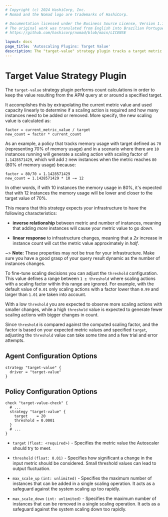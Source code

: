 ```yaml
---
# Copyright (c) 2024 HashiCorp, Inc.
# Nomad and the Nomad logo are trademarks of HashiCorp.

# Documentation licensed under the Business Source License, Version 1.1.
# The original work was translated from English into Brazilian Portuguese.
# https://github.com/hashicorp/nomad/blob/main/LICENSE

layout: docs
page_title: 'Autoscaling Plugins: Target Value'
description: The "target-value" strategy plugin tracks a target metric value.
---
```


# Target Value Strategy Plugin

The `target-value` strategy plugin performs count calculations in order to
keep the value resulting from the APM query at or around a specified target.

It accomplishes this by extrapolating the current metric value and used
capacity linearly to determine if a scaling action is required and how many
instances need to be added or removed. More specify, the new scaling value is
calculated as:

```
factor = current_metric_value / target
new_count = factor * current_count
```

As an example, a policy that tracks memory usage with target defined as `70`
(representing 70% of memory usage) and in a scenario where there are `10`
instances running will generate a scaling action with scaling factor of
`1.1428571429`, which will add `2` new instances when the metric reaches `80`
(80% of memory usage) because:

```
factor = 80/70 = 1.1428571429
new_count = 1.1428571429 * 10 ~= 12
```

In other words, if with 10 instances the memory usage in 80%, it's expected
that with 12 instances the memory usage will be lower and closer to the target
value of 70%.

This means that this strategy expects your infrastructure to have the following
characteristics:

- **inverse relationship** between metric and number of instances, meaning that
  adding _more_ instances will cause your metric value to go _down_.

- **linear response** to infrastructure changes, meaning that a _2x_ increase
  in instance count will cut the metric value approximately in _half_.

~> **Note:** These properties may not be true for your infrastructure. Make
  sure you have a good grasp of your query result dynamic as the number of
  instances changes.

To fine-tune scaling decisions you can adjust the `threshold` configuration.
This value defines a range between `1 ± threshold` where scaling actions with a
scaling factor within this range are ignored. For example, with the default
value of `0.01` only scaling actions with a factor lower than `0.99` and larger
than `1.01` are taken into account.

With a low `threshold` you are expected to observe more scaling actions with
smaller changes, while a high `threshold` value is expected to generate fewer
scaling actions with bigger changes in count.

Since `threshold` is compared against the computed scaling factor, and the
factor is based on your expected metric values and specified `target`,
adjusting the `threshold` value can take some time and a few trial and error
attempts.

## Agent Configuration Options

```hcl
strategy "target-value" {
  driver = "target-value"
}
```

## Policy Configuration Options

```hcl
check "target-value-check" {
  # ...
  strategy "target-value" {
    target    = 20
    threshold = 0.0001
  }
  # ...
}
```

- `target` `(float: <required>)` - Specifies the metric value the Autoscaler
  should try to meet.

- `threshold` `(float: 0.01)` - Specifies how significant a change in the input
  metric should be considered. Small threshold values can lead to output
  fluctuation.

- `max_scale_up` `(int: unlimited)` - Specifies the maximum number of instances
  that can be added in a single scaling operation. It acts as a safeguard
  against the system scaling up too rapidly.

- `max_scale_down` `(int: unlimited)` - Specifies the maximum number of instances
  that can be removed in a single scaling operation. It acts as a safeguard
  against the system scaling down too rapidly.
